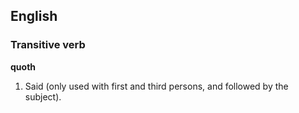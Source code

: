 ==English==
===Transitive verb===
'''quoth'''
# Said (only used with first and third persons, and followed by the subject).